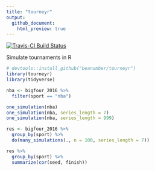 ```yaml
---
title: "tourneyr"
output:
  github_document:
    html_preview: true
---
```


[![Travis-CI Build Status](https://travis-ci.org/beanumber/tourneyr.svg?branch=master)](https://travis-ci.org/beanumber/tourneyr)

Simulate tournaments in R

```r
# devtools::install_github("beanumber/tourneyr")
library(tourneyr)
library(tidyverse)

nba <- bigfour_2016 %>%
  filter(sport == "nba")

one_simulation(nba)
one_simulation(nba, series_length = 7)
one_simulation(nba, series_length = 999)

res <- bigfour_2016 %>%
  group_by(sport) %>%
  do(many_simulations(., n = 100, series_length = 7))

res %>%
  group_by(sport) %>%
  summarize(cor(seed, finish))
```
